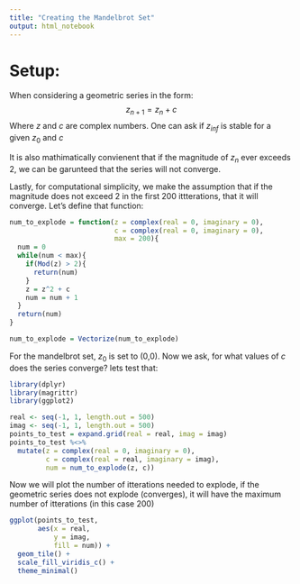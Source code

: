 ```yaml
---
title: "Creating the Mandelbrot Set"
output: html_notebook
---
```


# Setup:

When considering a geometric series in the form:
$$ z_{n+1} = z_{n} + c $$
Where $z$ and $c$ are complex numbers. One can ask if $z_{inf}$ is stable for a given $z_{0}$ and $c$

It is also mathimatically convienent that if the magnitude of $z_{n}$ ever exceeds 2, we can be garunteed that the series will not converge. 

Lastly, for computational simplicity, we make the assumption that if the magnitude does not exceed 2 in the first 200 ittterations, that it will converge. Let's define that function:

```r
num_to_explode = function(z = complex(real = 0, imaginary = 0), 
                          c = complex(real = 0, imaginary = 0), 
                          max = 200){
  num = 0
  while(num < max){
    if(Mod(z) > 2){
      return(num)
    }
    z = z^2 + c
    num = num + 1
  }
  return(num)
}

num_to_explode = Vectorize(num_to_explode)
```

For the mandelbrot set, $z_{0}$ is set to (0,0). Now we ask, for what values of $c$ does the series converge? lets test that:

```r
library(dplyr)
library(magrittr)
library(ggplot2)

real <- seq(-1, 1, length.out = 500)
imag <- seq(-1, 1, length.out = 500)
points_to_test = expand.grid(real = real, imag = imag)
points_to_test %<>%
  mutate(z = complex(real = 0, imaginary = 0),
         c = complex(real = real, imaginary = imag),
         num = num_to_explode(z, c))
```

Now we will plot the number of itterations needed to explode, if the geometric series does not explode (converges), it will have the maximum number of itterations (in this case 200)

```r
ggplot(points_to_test,
       aes(x = real,
           y = imag,
           fill = num)) + 
  geom_tile() + 
  scale_fill_viridis_c() +
  theme_minimal()
```

